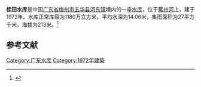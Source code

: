 {{Infobox Reservoir 
|name = 桂田水库
|nickname = 
|image = 
|image_caption = 
|map = 
|map_caption = 
|pushpin_map = China Guangdong
|pushpin_map_caption = 
|code = BHE00000123
|class = 
|location_of_reservoir = [[广东省|广东省]][[梅州市|梅州市]][[五华县|五华县]][[河东镇_(五华县)|河东镇]]
|location_of_dam = 
|inflow = 
|outflow = 
|catchment_area = 27
|reservoir_area = 
|mean_depth = 14.06
|maximum_depth = 
|flood_level = 
|normal_water_level = 
|dead_water_level = 
|water_quality = 
|island = 
|maximum_storage_capacity = 
|normal_storage_capacity = 1180万
|dead_storage_capacity = 
|type_of_dam = 
|elevation_of_dam = 
|height_of_dam = 
|length_of_dam = 
|width_of_dam = 
|installed_capacity = 
|irrigated_area =
|start = 
|complete = 1972年
|cost = 
|emigrate = 
|latd = 23.826
|latm = 
|lats = 
|latNS = N
|longd = 115.8364
|longm = 
|longs = 
|longEW = E
|website = 
|footnotes = 
}}
<mapframe latitude="23.826" longitude="115.8364" zoom="14" width="280" height="300" align="right" />
'''桂田水库'''是中国[[广东省|广东省]][[梅州市|梅州市]][[五华县|五华县]][[河东镇_(五华县)|河东镇]]境内的一座[[水库|水库]]，位于[[蕉州河|蕉州河]]上，建于1972年。水库正常库容为1180万立方米，平均水深为14.06米，集雨面积为27平方千米，海拔为213米。<ref>{{cite web|url=http://brim.ihb.ac.cn/12/CN/12.asp |title=中国大中型水库基本特征数据库 |work=中国生物多样性信息系统内陆水体生物学分部 |deadurl=yes |archiveurl=https://web.archive.org/web/20120402061833/http://brim.ihb.ac.cn/12/CN/12.asp |archivedate=2012-04-02 }}</ref>
== 参考文献 ==
{{Reflist}}

{{广东小作品}}

[[Category:广东水库|Category:广东水库]]
[[Category:1972年建築|Category:1972年建築]]